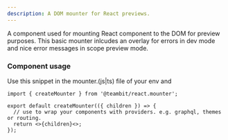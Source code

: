 ```yaml
---
description: A DOM mounter for React previews.
---
```


A component used for mounting React component to the DOM for preview purposes.
This basic mounter inlcudes an overlay for errors in dev mode and nice error messages in scope preview mode.

### Component usage

Use this snippet in the mounter.(js|ts) file of your env and

```tsx
import { createMounter } from '@teambit/react.mounter';

export default createMounter(({ children }) => {
  // use to wrap your components with providers. e.g. graphql, themes or routing.
  return <>{children}<>;
});
```
